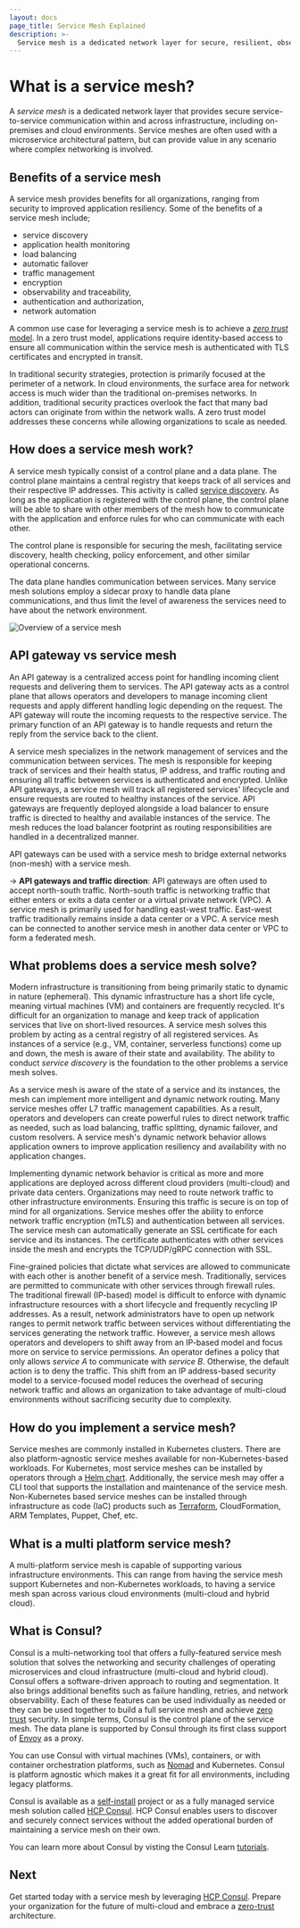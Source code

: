 ```yaml
---
layout: docs
page_title: Service Mesh Explained
description: >-
  Service mesh is a dedicated network layer for secure, resilient, observable microservice communication. Learn about using Consul's service mesh to solve service networking challenges in application architectures and manage complexity in multi-cloud, hybrid cloud, and multi-platform environments.
---
```


# What is a service mesh?

A _service mesh_ is a dedicated network layer that provides secure service-to-service communication within and across infrastructure, including on-premises and cloud environments.
Service meshes are often used with a microservice architectural pattern, but can provide value in any scenario where complex networking is involved.

## Benefits of a service mesh

A service mesh provides benefits for all organizations, ranging from security to improved application resiliency.
Some of the benefits of a service mesh include;

- service discovery
- application health monitoring
- load balancing
- automatic failover
- traffic management
- encryption
- observability and traceability,
- authentication and authorization,
- network automation

A common use case for leveraging a service mesh is to achieve a [_zero trust_ model](/use-cases/zero-trust-networking).
In a zero trust model, applications require identity-based access to ensure all communication within the service mesh is authenticated with TLS certificates and encrypted in transit.

In traditional security strategies, protection is primarily focused at the perimeter of a network.
In cloud environments, the surface area for network access is much wider than the traditional on-premises networks.
In addition, traditional security practices overlook the fact that many bad actors can originate from within the network walls.
A zero trust model addresses these concerns while allowing organizations to scale as needed.

## How does a service mesh work?

A service mesh typically consist of a control plane and a data plane. The control plane maintains a central registry that keeps track of all services and their respective IP addresses. This activity is called [service discovery](https://www.hashicorp.com/products/consul/service-discovery-and-health-checking).
As long as the application is registered with the control plane, the control plane will be able to share with other members of the mesh how to communicate with the application and enforce rules for who can communicate with each other.

The control plane is responsible for securing the mesh, facilitating service discovery, health checking, policy enforcement, and other similar operational concerns.

The data plane handles communication between services.
Many service mesh solutions employ a sidecar proxy to handle data plane communications, and thus limit the level of awareness the services need to have about the network environment.

![Overview of a service mesh](/img/what_is_service_mesh_1.png)

## API gateway vs service mesh

An API gateway is a centralized access point for handling incoming client requests and delivering them to services.
The API gateway acts as a control plane that allows operators and developers to manage incoming client requests and apply different handling logic depending on the request.
The API gateway will route the incoming requests to the respective service. The primary function of an API gateway is to handle requests and return the reply from the service back to the client.

A service mesh specializes in the network management of services and the communication between services.
The mesh is responsible for keeping track of services and their health status, IP address, and traffic routing and ensuring all traffic between services is authenticated and encrypted.
Unlike API gateways, a service mesh will track all registered services' lifecycle and ensure requests are routed to healthy instances of the service.
API gateways are frequently deployed alongside a load balancer to ensure traffic is directed to healthy and available instances of the service.
The mesh reduces the load balancer footprint as routing responsibilities are handled in a decentralized manner.

API gateways can be used with a service mesh to bridge external networks (non-mesh) with a service mesh.

-> **API gateways and traffic direction**: API gateways are often used to accept north-south traffic. North-south traffic is networking traffic that either enters or exits a data center or a virtual private network (VPC).
A service mesh is primarily used for handling east-west traffic. East-west traffic traditionally remains inside a data center or a VPC.
A service mesh can be connected to another service mesh in another data center or VPC to form a federated mesh.

## What problems does a service mesh solve?

Modern infrastructure is transitioning from being primarily static to dynamic in nature (ephemeral).
This dynamic infrastructure has a short life cycle, meaning virtual machines (VM) and containers are frequently recycled.
It's difficult for an organization to manage and keep track of application services that live on short-lived resources. A service mesh solves this problem by acting as a central registry of all registered services.
As instances of a service (e.g., VM, container, serverless functions) come up and down, the mesh is aware of their state and availability. The ability to conduct _service discovery_ is the foundation to the other problems a service mesh solves.

As a service mesh is aware of the state of a service and its instances, the mesh can implement more intelligent and dynamic network routing.
Many service meshes offer L7 traffic management capabilities. As a result, operators and developers can create powerful rules to direct network traffic as needed, such as load balancing, traffic splitting, dynamic failover, and custom resolvers.
A service mesh's dynamic network behavior allows application owners to improve application resiliency and availability with no application changes.

Implementing dynamic network behavior is critical as more and more applications are deployed across different cloud providers (multi-cloud) and private data centers.
Organizations may need to route network traffic to other infrastructure environments. Ensuring this traffic is secure is on top of mind for all organizations.
Service meshes offer the ability to enforce network traffic encryption (mTLS) and authentication between all services. The service mesh can automatically generate an SSL certificate for each service and its instances.
The certificate authenticates with other services inside the mesh and encrypts the TCP/UDP/gRPC connection with SSL.

Fine-grained policies that dictate what services are allowed to communicate with each other is another benefit of a service mesh.
Traditionally, services are permitted to communicate with other services through firewall rules.
The traditional firewall (IP-based) model is difficult to enforce with dynamic infrastructure resources with a short lifecycle and frequently recycling IP addresses.
As a result, network administrators have to open up network ranges to permit network traffic between services without differentiating the services generating the network traffic. However, a service mesh allows operators and developers to shift away from an IP-based model and focus more on service to service permissions.
An operator defines a policy that only allows _service A_ to communicate with _service B_. Otherwise, the default action is to deny the traffic.
This shift from an IP address-based security model to a service-focused model reduces the overhead of securing network traffic and allows an organization to take advantage of multi-cloud environments without sacrificing security due to complexity.

## How do you implement a service mesh?

Service meshes are commonly installed in Kubernetes clusters. There are also platform-agnostic service meshes available for non-Kubernetes-based workloads.
For Kubernetes, most service meshes can be installed by operators through a [Helm chart](https://helm.sh/). Additionally, the service mesh may offer a CLI tool that supports the installation and maintenance of the service mesh.
Non-Kubernetes based service meshes can be installed through infrastructure as code (IaC) products such as [Terraform](https://www.terraform.io/), CloudFormation, ARM Templates, Puppet, Chef, etc.

## What is a multi platform service mesh?

A multi-platform service mesh is capable of supporting various infrastructure environments.
This can range from having the service mesh support Kubernetes and non-Kubernetes workloads, to having a service mesh span across various cloud environments (multi-cloud and hybrid cloud).

## What is Consul?

Consul is a multi-networking tool that offers a fully-featured service mesh solution that solves the networking and security challenges of operating microservices and cloud infrastructure (multi-cloud and hybrid cloud).
Consul offers a software-driven approach to routing and segmentation. It also brings additional benefits such as failure handling, retries, and network observability.
Each of these features can be used individually as needed or they can be used together to build a full service mesh and achieve [zero trust](https://www.hashicorp.com/solutions/zero-trust-security) security.
In simple terms, Consul is the control plane of the service mesh. The data plane is supported by Consul through its first class support of [Envoy](https://www.envoyproxy.io/) as a proxy.

You can use Consul with virtual machines (VMs), containers, or with container orchestration platforms, such as [Nomad](https://www.nomadproject.io/) and Kubernetes.
Consul is platform agnostic which makes it a great fit for all environments, including legacy platforms.

Consul is available as a [self-install](/downloads) project or as a fully managed service mesh solution called [HCP Consul](https://portal.cloud.hashicorp.com/sign-in?utm_source=consul_docs).
HCP Consul enables users to discover and securely connect services without the added operational burden of maintaining a service mesh on their own.

You can learn more about Consul by visting the Consul Learn [tutorials](https://learn.hashicorp.com/consul).

## Next

Get started today with a service mesh by leveraging [HCP Consul](https://portal.cloud.hashicorp.com/sign-in?utm_source=consul_docs).
Prepare your organization for the future of multi-cloud and embrace a [zero-trust](https://www.hashicorp.com/solutions/zero-trust-security) architecture.

